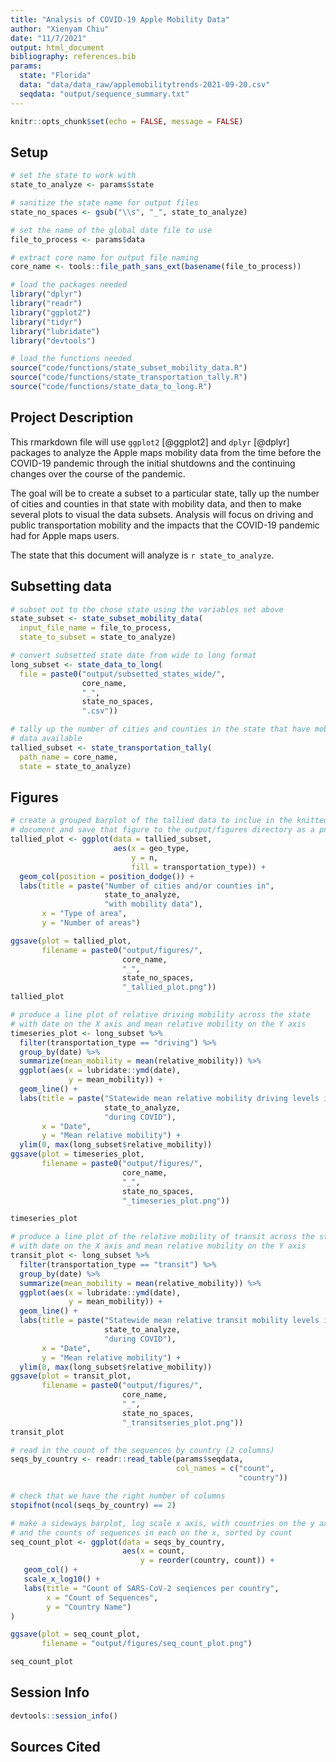 ---
title: "Analysis of COVID-19 Apple Mobility Data"
author: "Xienyam Chiu"
date: "11/7/2021"
output: html_document
bibliography: references.bib
params:
  state: "Florida"
  data: "data/data_raw/applemobilitytrends-2021-09-20.csv"
  seqdata: "output/sequence_summary.txt"
---

```{r setup, include=FALSE}
knitr::opts_chunk$set(echo = FALSE, message = FALSE)
```

## Setup

```{r set-parameters}
# set the state to work with
state_to_analyze <- params$state

# sanitize the state name for output files
state_no_spaces <- gsub("\\s", "_", state_to_analyze)

# set the name of the global date file to use
file_to_process <- params$data

# extract core name for output file naming
core_name <- tools::file_path_sans_ext(basename(file_to_process))
```

```{r load-packages-functions}
# load the packages needed
library("dplyr")
library("readr")
library("ggplot2")
library("tidyr")
library("lubridate")
library("devtools")

# load the functions needed
source("code/functions/state_subset_mobility_data.R")
source("code/functions/state_transportation_tally.R")
source("code/functions/state_data_to_long.R")
```

## Project Description  

This rmarkdown file will use `ggplot2` [@ggplot2] and `dplyr` [@dplyr] packages to analyze the Apple maps mobility data from the time before the COVID-19 pandemic through the initial shutdowns and the continuing changes over the course of the pandemic.

The goal will be to create a subset to a particular state, tally up the number of cities and counties in that state with mobility data, and then to make several plots to visual the data subsets. Analysis will focus on driving and public transportation mobility and the impacts that the COVID-19 pandemic had for Apple maps users. 

The state that this document will analyze is `r state_to_analyze`.

## Subsetting data

```{r subset-state}
# subset out to the chose state using the variables set above
state_subset <- state_subset_mobility_data(
  input_file_name = file_to_process,
  state_to_subset = state_to_analyze)
```

```{r make-subset-long}
# convert subsetted state date from wide to long format
long_subset <- state_data_to_long(
  file = paste0("output/subsetted_states_wide/",
                core_name,
                "_",
                state_no_spaces,
                ".csv"))
```

```{r tallied_subset}
# tally up the number of cities and counties in the state that have mobility
# data available
tallied_subset <- state_transportation_tally(
  path_name = core_name,
  state = state_to_analyze)
```

## Figures

```{r plot-tallied}
# create a grouped barplot of the tallied data to inclue in the knitted
# document and save that figure to the output/figures directory as a png file
tallied_plot <- ggplot(data = tallied_subset,
                       aes(x = geo_type,
                           y = n,
                           fill = transportation_type)) +
  geom_col(position = position_dodge()) +
  labs(title = paste("Number of cities and/or counties in",
                     state_to_analyze,
                     "with mobility data"),
       x = "Type of area",
       y = "Number of areas")

ggsave(plot = tallied_plot,
       filename = paste0("output/figures/",
                         core_name,
                         "_",
                         state_no_spaces,
                         "_tallied_plot.png"))
tallied_plot
```

```{r plot-time-series}
# produce a line plot of relative driving mobility across the state
# with date on the X axis and mean relative mobility on the Y axis
timeseries_plot <- long_subset %>%
  filter(transportation_type == "driving") %>%
  group_by(date) %>%
  summarize(mean_mobility = mean(relative_mobility)) %>%
  ggplot(aes(x = lubridate::ymd(date),
             y = mean_mobility)) +
  geom_line() +
  labs(title = paste("Statewide mean relative mobility driving levels in",
                     state_to_analyze,
                     "during COVID"),
       x = "Date",
       y = "Mean relative mobility") +
  ylim(0, max(long_subset$relative_mobility))
ggsave(plot = timeseries_plot,
       filename = paste0("output/figures/",
                         core_name,
                         "_",
                         state_no_spaces,
                         "_timeseries_plot.png"))

timeseries_plot
```

```{r plot-transit-time-series}
# produce a line plot of the relative mobility of transit across the state
# with date on the X axis and mean relative mobility on the Y axis
transit_plot <- long_subset %>%
  filter(transportation_type == "transit") %>%
  group_by(date) %>%
  summarize(mean_mobility = mean(relative_mobility)) %>%
  ggplot(aes(x = lubridate::ymd(date),
             y = mean_mobility)) +
  geom_line() +
  labs(title = paste("Statewide mean relative transit mobility levels in",
                     state_to_analyze,
                     "during COVID"),
       x = "Date",
       y = "Mean relative mobility") +
  ylim(0, max(long_subset$relative_mobility))
ggsave(plot = transit_plot,
       filename = paste0("output/figures/",
                         core_name,
                         "_",
                         state_no_spaces,
                         "_transitseries_plot.png"))
transit_plot
```
```{r plot-sequence-data, fig.height=12}
# read in the count of the sequences by country (2 columns)
seqs_by_country <- readr::read_table(params$seqdata,
                                     col_names = c("count",
                                                   "country"))

# check that we have the right number of columns
stopifnot(ncol(seqs_by_country) == 2)

# make a sideways barplot, log scale x axis, with countries on the y axis
# and the counts of sequences in each on the x, sorted by count
seq_count_plot <- ggplot(data = seqs_by_country,
                         aes(x = count,
                             y = reorder(country, count)) +
   geom_col() +
   scale_x_log10() +
   labs(title = "Count of SARS-CoV-2 seqiences per country",
        x = "Count of Sequences",
        y = "Country Name")
)

ggsave(plot = seq_count_plot,
       filename = "output/figures/seq_count_plot.png")

seq_count_plot
```

## Session Info

```{r session-info}
devtools::session_info()
```

## Sources Cited

